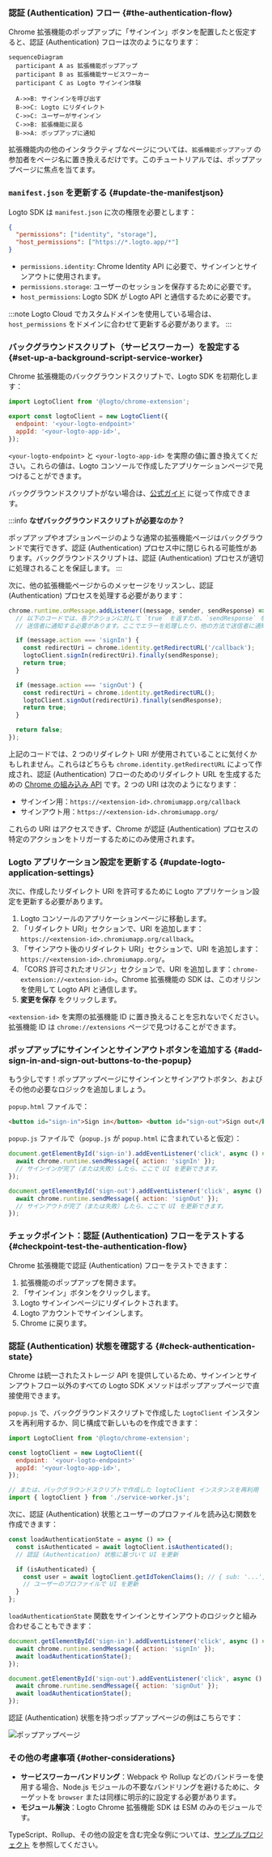 

### 認証 (Authentication) フロー \{#the-authentication-flow}

Chrome 拡張機能のポップアップに「サインイン」ボタンを配置したと仮定すると、認証 (Authentication) フローは次のようになります：

```mermaid
sequenceDiagram
  participant A as 拡張機能ポップアップ
  participant B as 拡張機能サービスワーカー
  participant C as Logto サインイン体験

  A->>B: サインインを呼び出す
  B->>C: Logto にリダイレクト
  C->>C: ユーザーがサインイン
  C->>B: 拡張機能に戻る
  B->>A: ポップアップに通知
```

拡張機能内の他のインタラクティブなページについては、`拡張機能ポップアップ` の参加者をページ名に置き換えるだけです。このチュートリアルでは、ポップアップページに焦点を当てます。

<RegardingRedirectBasedSignIn />

### `manifest.json` を更新する \{#update-the-manifestjson}

Logto SDK は `manifest.json` に次の権限を必要とします：

```json title="manifest.json"
{
  "permissions": ["identity", "storage"],
  "host_permissions": ["https://*.logto.app/*"]
}
```

- `permissions.identity`: Chrome Identity API に必要で、サインインとサインアウトに使用されます。
- `permissions.storage`: ユーザーのセッションを保存するために必要です。
- `host_permissions`: Logto SDK が Logto API と通信するために必要です。

:::note
Logto Cloud でカスタムドメインを使用している場合は、`host_permissions` をドメインに合わせて更新する必要があります。
:::

### バックグラウンドスクリプト（サービスワーカー）を設定する \{#set-up-a-background-script-service-worker}

Chrome 拡張機能のバックグラウンドスクリプトで、Logto SDK を初期化します：

```js title="service-worker.js"
import LogtoClient from '@logto/chrome-extension';

export const logtoClient = new LogtoClient({
  endpoint: '<your-logto-endpoint>'
  appId: '<your-logto-app-id>',
});
```

`<your-logto-endpoint>` と `<your-logto-app-id>` を実際の値に置き換えてください。これらの値は、Logto コンソールで作成したアプリケーションページで見つけることができます。

バックグラウンドスクリプトがない場合は、[公式ガイド](https://developer.chrome.com/docs/extensions/develop/concepts/service-workers/basics) に従って作成できます。

:::info
**なぜバックグラウンドスクリプトが必要なのか？**

ポップアップやオプションページのような通常の拡張機能ページはバックグラウンドで実行できず、認証 (Authentication) プロセス中に閉じられる可能性があります。バックグラウンドスクリプトは、認証 (Authentication) プロセスが適切に処理されることを保証します。
:::

次に、他の拡張機能ページからのメッセージをリッスンし、認証 (Authentication) プロセスを処理する必要があります：

```js title="service-worker.js"
chrome.runtime.onMessage.addListener((message, sender, sendResponse) => {
  // 以下のコードでは、各アクションに対して `true` を返すため、`sendResponse` を呼び出して
  // 送信者に通知する必要があります。ここでエラーを処理したり、他の方法で送信者に通知することもできます。

  if (message.action === 'signIn') {
    const redirectUri = chrome.identity.getRedirectURL('/callback');
    logtoClient.signIn(redirectUri).finally(sendResponse);
    return true;
  }

  if (message.action === 'signOut') {
    const redirectUri = chrome.identity.getRedirectURL();
    logtoClient.signOut(redirectUri).finally(sendResponse);
    return true;
  }

  return false;
});
```

上記のコードでは、2 つのリダイレクト URI が使用されていることに気付くかもしれません。これらはどちらも `chrome.identity.getRedirectURL` によって作成され、認証 (Authentication) フローのためのリダイレクト URL を生成するための [Chrome の組み込み API](https://developer.chrome.com/docs/extensions/reference/api/identity#method-getRedirectURL) です。2 つの URI は次のようになります：

- サインイン用：`https://<extension-id>.chromiumapp.org/callback`
- サインアウト用：`https://<extension-id>.chromiumapp.org/`

これらの URI はアクセスできず、Chrome が認証 (Authentication) プロセスの特定のアクションをトリガーするためにのみ使用されます。

### Logto アプリケーション設定を更新する \{#update-logto-application-settings}

次に、作成したリダイレクト URI を許可するために Logto アプリケーション設定を更新する必要があります。

1. Logto コンソールのアプリケーションページに移動します。
2. 「リダイレクト URI」セクションで、URI を追加します：`https://<extension-id>.chromiumapp.org/callback`。
3. 「サインアウト後のリダイレクト URI」セクションで、URI を追加します：`https://<extension-id>.chromiumapp.org/`。
4. 「CORS 許可されたオリジン」セクションで、URI を追加します：`chrome-extension://<extension-id>`。Chrome 拡張機能の SDK は、このオリジンを使用して Logto API と通信します。
5. **変更を保存** をクリックします。

`<extension-id>` を実際の拡張機能 ID に置き換えることを忘れないでください。拡張機能 ID は `chrome://extensions` ページで見つけることができます。

### ポップアップにサインインとサインアウトボタンを追加する \{#add-sign-in-and-sign-out-buttons-to-the-popup}

もう少しです！ポップアップページにサインインとサインアウトボタン、およびその他の必要なロジックを追加しましょう。

`popup.html` ファイルで：

```html title="popup.html"
<button id="sign-in">Sign in</button> <button id="sign-out">Sign out</button>
```

`popup.js` ファイルで（`popup.js` が `popup.html` に含まれていると仮定）：

```js title="popup.js"
document.getElementById('sign-in').addEventListener('click', async () => {
  await chrome.runtime.sendMessage({ action: 'signIn' });
  // サインインが完了（または失敗）したら、ここで UI を更新できます。
});

document.getElementById('sign-out').addEventListener('click', async () => {
  await chrome.runtime.sendMessage({ action: 'signOut' });
  // サインアウトが完了（または失敗）したら、ここで UI を更新できます。
});
```

### チェックポイント：認証 (Authentication) フローをテストする \{#checkpoint-test-the-authentication-flow}

Chrome 拡張機能で認証 (Authentication) フローをテストできます：

1. 拡張機能のポップアップを開きます。
2. 「サインイン」ボタンをクリックします。
3. Logto サインインページにリダイレクトされます。
4. Logto アカウントでサインインします。
5. Chrome に戻ります。

### 認証 (Authentication) 状態を確認する \{#check-authentication-state}

Chrome は統一されたストレージ API を提供しているため、サインインとサインアウトフロー以外のすべての Logto SDK メソッドはポップアップページで直接使用できます。

`popup.js` で、バックグラウンドスクリプトで作成した `LogtoClient` インスタンスを再利用するか、同じ構成で新しいものを作成できます：

```js title="popup.js"
import LogtoClient from '@logto/chrome-extension';

const logtoClient = new LogtoClient({
  endpoint: '<your-logto-endpoint>'
  appId: '<your-logto-app-id>',
});

// または、バックグラウンドスクリプトで作成した logtoClient インスタンスを再利用
import { logtoClient } from './service-worker.js';
```

次に、認証 (Authentication) 状態とユーザーのプロファイルを読み込む関数を作成できます：

```js title="popup.js"
const loadAuthenticationState = async () => {
  const isAuthenticated = await logtoClient.isAuthenticated();
  // 認証 (Authentication) 状態に基づいて UI を更新

  if (isAuthenticated) {
    const user = await logtoClient.getIdTokenClaims(); // { sub: '...', email: '...', ... }
    // ユーザーのプロファイルで UI を更新
  }
};
```

`loadAuthenticationState` 関数をサインインとサインアウトのロジックと組み合わせることもできます：

```js title="popup.js"
document.getElementById('sign-in').addEventListener('click', async () => {
  await chrome.runtime.sendMessage({ action: 'signIn' });
  await loadAuthenticationState();
});

document.getElementById('sign-out').addEventListener('click', async () => {
  await chrome.runtime.sendMessage({ action: 'signOut' });
  await loadAuthenticationState();
});
```

認証 (Authentication) 状態を持つポップアップページの例はこちらです：

<img src={extensionPopupImage} alt="ポップアップページ" />

### その他の考慮事項 \{#other-considerations}

- **サービスワーカーバンドリング**：Webpack や Rollup などのバンドラーを使用する場合、Node.js モジュールの不要なバンドリングを避けるために、ターゲットを `browser` または同様に明示的に設定する必要があります。
- **モジュール解決**：Logto Chrome 拡張機能 SDK は ESM のみのモジュールです。

TypeScript、Rollup、その他の設定を含む完全な例については、[サンプルプロジェクト](https://github.com/logto-io/js/tree/HEAD/packages/chrome-extension-sample) を参照してください。
